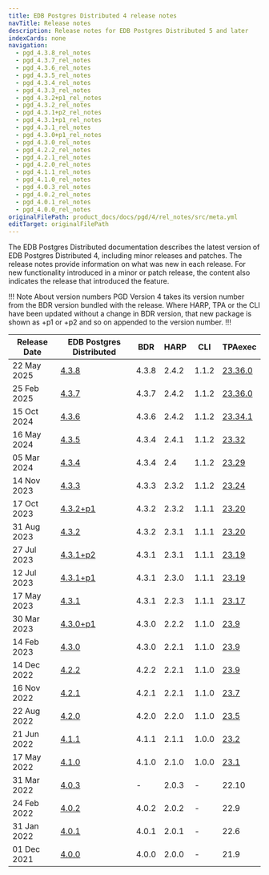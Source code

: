 ```yaml
---
title: EDB Postgres Distributed 4 release notes
navTitle: Release notes
description: Release notes for EDB Postgres Distributed 5 and later
indexCards: none
navigation:
  - pgd_4.3.8_rel_notes
  - pgd_4.3.7_rel_notes
  - pgd_4.3.6_rel_notes
  - pgd_4.3.5_rel_notes
  - pgd_4.3.4_rel_notes
  - pgd_4.3.3_rel_notes
  - pgd_4.3.2+p1_rel_notes
  - pgd_4.3.2_rel_notes
  - pgd_4.3.1+p2_rel_notes
  - pgd_4.3.1+p1_rel_notes
  - pgd_4.3.1_rel_notes
  - pgd_4.3.0+p1_rel_notes
  - pgd_4.3.0_rel_notes
  - pgd_4.2.2_rel_notes
  - pgd_4.2.1_rel_notes
  - pgd_4.2.0_rel_notes
  - pgd_4.1.1_rel_notes
  - pgd_4.1.0_rel_notes
  - pgd_4.0.3_rel_notes
  - pgd_4.0.2_rel_notes
  - pgd_4.0.1_rel_notes
  - pgd_4.0.0_rel_notes
originalFilePath: product_docs/docs/pgd/4/rel_notes/src/meta.yml
editTarget: originalFilePath
---
```



The EDB Postgres Distributed documentation describes the latest version of EDB Postgres Distributed 4, including minor releases and patches. The release notes provide information on what was new in each release. For new functionality introduced in a minor or patch release, the content also indicates the release that introduced the feature.

!!! Note About version numbers
PGD Version 4 takes its version number from the BDR version bundled with the release. Where HARP, TPA or the CLI have been updated without a change in BDR version, that new package is shown as +p1 or +p2 and so on appended to the version number.
!!!


| Release Date | EDB Postgres Distributed | BDR | HARP | CLI | TPAexec |
|---|---|---|---|---|---|
| 22 May 2025 | [4.3.8](./pgd_4.3.8_rel_notes) | 4.3.8 | 2.4.2 | 1.1.2 | [23.36.0](/tpa/latest/rel_notes/tpa_23.36.0_rel_notes) |
| 25 Feb 2025 | [4.3.7](./pgd_4.3.7_rel_notes) | 4.3.7 | 2.4.2 | 1.1.2 | [23.36.0](/tpa/latest/rel_notes/tpa_23.36.0_rel_notes) |
| 15 Oct 2024 | [4.3.6](./pgd_4.3.6_rel_notes) | 4.3.6 | 2.4.2 | 1.1.2 | [23.34.1](/tpa/latest/rel_notes/tpa_23.34.1_rel_notes) |
| 16 May 2024 | [4.3.5](./pgd_4.3.5_rel_notes) | 4.3.4 | 2.4.1 | 1.1.2 | [23.32](/tpa/latest/rel_notes/tpa_23.32_rel_notes/) |
| 05 Mar 2024 | [4.3.4](./pgd_4.3.4_rel_notes) | 4.3.4 | 2.4 | 1.1.2 | [23.29](/tpa/latest/rel_notes/tpa_23.29_rel_notes/) |
| 14 Nov 2023 | [4.3.3](./pgd_4.3.3_rel_notes) | 4.3.3 | 2.3.2 | 1.1.2 | [23.24](/tpa/latest/rel_notes/tpa_23.24_rel_notes/) |
| 17 Oct 2023 | [4.3.2+p1](./pgd_4.3.2+p1_rel_notes) | 4.3.2 | 2.3.2 | 1.1.1 | [23.20](/tpa/latest/rel_notes/tpa_23.20_rel_notes/) |
| 31 Aug 2023 | [4.3.2](./pgd_4.3.2_rel_notes) | 4.3.2 | 2.3.1 | 1.1.1 | [23.20](/tpa/latest/rel_notes/tpa_23.20_rel_notes/) |
| 27 Jul 2023 | [4.3.1+p2](./pgd_4.3.1+p2_rel_notes) | 4.3.1 | 2.3.1 | 1.1.1 | [23.19](/tpa/latest/rel_notes/tpa_23.19_rel_notes/) |
| 12 Jul 2023 | [4.3.1+p1](./pgd_4.3.1+p1_rel_notes) | 4.3.1 | 2.3.0 | 1.1.1 | [23.19](/tpa/latest/rel_notes/tpa_23.19_rel_notes/) |
| 17 May 2023 | [4.3.1](./pgd_4.3.1_rel_notes) | 4.3.1 | 2.2.3 | 1.1.1 | [23.17](/tpa/latest/rel_notes/tpa_23.17_rel_notes/) |
| 30 Mar 2023 | [4.3.0+p1](./pgd_4.3.0+p1_rel_notes) | 4.3.0 | 2.2.2 | 1.1.0 | [23.9](/tpa/latest/rel_notes/tpa_23.1-11_rel_notes#tpa-239) |
| 14 Feb 2023 | [4.3.0](./pgd_4.3.0_rel_notes) | 4.3.0 | 2.2.1 | 1.1.0 | [23.9](/tpa/latest/rel_notes/tpa_23.1-11_rel_notes#tpa-239) |
| 14 Dec 2022 | [4.2.2](./pgd_4.2.2_rel_notes) | 4.2.2 | 2.2.1 | 1.1.0 | [23.9](/tpa/latest/rel_notes/tpa_23.1-11_rel_notes#tpa-239) |
| 16 Nov 2022 | [4.2.1](./pgd_4.2.1_rel_notes) | 4.2.1 | 2.2.1 | 1.1.0 | [23.7](/tpa/latest/rel_notes/tpa_23.1-11_rel_notes#tpa-237) |
| 22 Aug 2022 | [4.2.0](./pgd_4.2.0_rel_notes) | 4.2.0 | 2.2.0 | 1.1.0 | [23.5](/tpa/latest/rel_notes/tpa_23.1-11_rel_notes#tpa-235) |
| 21 Jun 2022 | [4.1.1](./pgd_4.1.1_rel_notes) | 4.1.1 | 2.1.1 | 1.0.0 | [23.2](/tpa/latest/rel_notes/tpa_23.1-11_rel_notes#tpa-232) |
| 17 May 2022 | [4.1.0](./pgd_4.1.0_rel_notes) | 4.1.0 | 2.1.0 | 1.0.0 | [23.1](/tpa/latest/rel_notes/tpa_23.1-11_rel_notes#tpa-231) |
| 31 Mar 2022 | [4.0.3](./pgd_4.0.3_rel_notes) | - | 2.0.3 | - | 22.10 |
| 24 Feb 2022 | [4.0.2](./pgd_4.0.2_rel_notes) | 4.0.2 | 2.0.2 | - | 22.9 |
| 31 Jan 2022 | [4.0.1](./pgd_4.0.1_rel_notes) | 4.0.1 | 2.0.1 | - | 22.6 |
| 01 Dec 2021 | [4.0.0](./pgd_4.0.0_rel_notes) | 4.0.0 | 2.0.0 | - | 21.9 |
